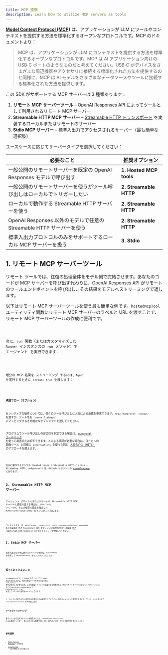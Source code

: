 ```yaml
---
title: MCP 連携
description: Learn how to utilize MCP servers as tools
---
```



[**Model Context Protocol (MCP)**](https://modelcontextprotocol.io) は、アプリケーションが LLM にツールやコンテキストを提供する方法を標準化するオープンなプロトコルです。MCP のドキュメントより：

> MCP は、アプリケーションが LLM にコンテキストを提供する方法を標準化するオープンなプロトコルです。MCP は AI アプリケーション向けの USB‑C ポートのようなものだと考えてください。USB‑C がデバイスをさまざまな周辺機器やアクセサリに接続する標準化された方法を提供するのと同様に、MCP は AI モデルをさまざまなデータソースやツールに接続する標準化された方法を提供します。

この SDK がサポートする MCP サーバーは 3 種類あります：

1. **リモート MCP サーバーツール** – [OpenAI Responses API](https://platform.openai.com/docs/guides/tools-remote-mcp) によってツールとして利用されるリモート MCP サーバー
2. **Streamable HTTP MCP サーバー** – [Streamable HTTP トランスポート](https://modelcontextprotocol.io/docs/concepts/transports#streamable-http) を実装するローカルまたはリモートのサーバー
3. **Stdio MCP サーバー** – 標準入出力でアクセスされるサーバー（最も簡単な選択肢）

ユースケースに応じてサーバータイプを選択してください：

| 必要なこと                                                                 | 推奨オプション          |
| -------------------------------------------------------------------------- | ----------------------- |
| 一般公開のリモートサーバーを既定の OpenAI Responses モデルで呼び出す       | **1. Hosted MCP tools** |
| 一般公開のリモートサーバーを使うがツール呼び出しはローカルでトリガーしたい | **2. Streamable HTTP**  |
| ローカルで動作する Streamable HTTP サーバーを使う                          | **2. Streamable HTTP**  |
| OpenAI Responses 以外のモデルで任意の Streamable HTTP サーバーを使う       | **2. Streamable HTTP**  |
| 標準入出力プロトコルのみをサポートするローカル MCP サーバーを扱う          | **3. Stdio**            |

## 1. リモート MCP サーバーツール

リモート ツールでは、往復の処理全体をモデル側で完結させます。あなたのコードが MCP サーバーを呼び出す代わりに、OpenAI Responses API がリモートのツールエンドポイントを呼び出し、その結果をモデルへストリーミングで返します。

以下はリモート MCP サーバーツールを使う最も簡単な例です。`hostedMcpTool` ユーティリティ関数にリモート MCP サーバーのラベルと URL を渡すことで、リモート MCP サーバーツールの作成に便利です。

<Code lang="typescript" code={hostedAgentExample} title="hostedAgent.ts" />

次に、`run` 関数（またはカスタマイズした `Runner` インスタンスの `run` メソッド）で エージェント を実行できます：

<Code
  lang="typescript"
  code={hostedExample}
  title="リモート MCP サーバーツールで実行"
/>

増分の MCP 結果を ストリーミング するには、`Agent` を実行するときに `stream: true` を渡します：

<Code
  lang="typescript"
  code={hostedStreamExample}
  title="リモート MCP サーバーツールで実行（ストリーミング）"
/>

#### 承認フロー（オプション）

センシティブな操作については、個々のツール呼び出しに人間による承認を要求できます。`requireApproval: 'always'` を渡すか、ツール名を `'never'`/`'always'` にマッピングするきめ細かなオブジェクトを渡してください。

プログラムでツール呼び出しの安全性を判定できる場合は、[`onApproval` コールバック](https://github.com/openai/openai-agents-js/blob/main/examples/mcp/hosted-mcp-on-approval.ts) を使って承認または却下できます。人による承認が必要な場合は、ローカルの 関数ツール と同様に `interruptions` を使った同じ [人間の介入（HITL）](/openai-agents-js/ja/guides/human-in-the-loop/) のアプローチを使えます。

<Code
  lang="typescript"
  code={hostedHITLExample}
  title="リモート MCP ツールでの Human in the loop (人間の介入)"
/>

完全に動作するサンプル（Hosted tools / Streamable HTTP / stdio + Streaming、HITL、onApproval）は、GitHub リポジトリの [examples/mcp](https://github.com/openai/openai-agents-js/tree/main/examples/mcp) にあります。

## 2. Streamable HTTP MCP サーバー

エージェント がローカルまたはリモートの Streamable HTTP MCP サーバーと直接対話する場合は、サーバーの `url`、`name`、および任意の設定を指定して `MCPServerStreamableHttp` をインスタンス化します：

<Code
  lang="typescript"
  code={streamableHttpExample}
  title="Streamable HTTP MCP サーバーで実行"
/>

コンストラクターは、`authProvider`、`requestInit`、`fetch`、`reconnectionOptions`、`sessionId` などの追加の MCP TypeScript SDK オプションも受け付けます。詳細は [MCP TypeScript SDK リポジトリ](https://github.com/modelcontextprotocol/typescript-sdk) とそのドキュメントを参照してください。

## 3. Stdio MCP サーバー

標準入出力のみを公開するサーバーの場合は、`fullCommand` を指定して `MCPServerStdio` をインスタンス化します：

<Code lang="typescript" code={stdioExample} title="Stdio MCP サーバーで実行" />

## 知っておくとよいこと

Streamable HTTP と Stdio のサーバーでは、`Agent` が実行されるたびに、利用可能なツールを見つけるために `list_tools()` を呼び出すことがあります。この往復はレイテンシを追加する可能性があり（特にリモートサーバーに対して）、`MCPServerStdio` または `MCPServerStreamableHttp` に `cacheToolsList: true` を渡してメモリ内に結果をキャッシュできます。

ツールリストが変わらない自信がある場合にのみ有効化してください。後からキャッシュを無効化するには、サーバーインスタンスで `invalidateToolsCache()` を呼び出します。

### ツールのフィルタリング

各サーバーから公開するツールを制限するには、`createMCPToolStaticFilter` による静的フィルター、またはカスタム関数を渡します。両方のアプローチを示す統合例を次に示します：

<Code
  lang="typescript"
  code={toolFilterExample}
  title="ツールのフィルタリング"
/>

## 参考資料

- [Model Context Protocol](https://modelcontextprotocol.io/) – 公式仕様
- [examples/mcp](https://github.com/openai/openai-agents-js/tree/main/examples/mcp) – 上記で参照した実行可能なデモ
